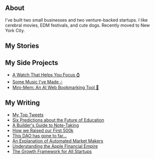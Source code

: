 
<ProfileHeader
  name="Tim Connors"
  description="Serial founder, looking for what's next."
/>

## About

I've built two small businesses and two venture-backed startups. I like cerebral movies, EDM festivals, and cute dogs. Recently moved to New York City.

## My Stories
<Story year="2023" title="A Multi-Agent AI Simulation" link="https://github.com/101dotxyz/GPTeam" description="We built an open-source customizable multi-agent AI simulation. Each agent has its own unique personality, memories, and directives." />

<Story year="2022 — 2023" title="A Web3 Education Platform" link="/posts/101" description="Make learning experiences that issue on-chain credentials and monetary rewards. Half a million users. A million courses taken. $2M in venture funding." />

<Story year="2019 — 2021" title="An AI Personal Recruiter" link="/posts/pearl" description="We built an AI personal recruiter that you can chat with over text message... and it actually landed people full-time jobs." />

<Story year="2017 — 2019" title="Starting a Music Festival" link="/posts/far-out-fest" description="My friends and I started a non-profit music festival, hosted in the streets of LA... we almost got sued by Woodstock!" />

<Story year="2017 — 2019" title="Selling on the Street Corner" link="/posts/gradstreet" description="When I was a student at UCLA I sold graduation gowns on the street corner. I made six figures in sales." />

<Story year="2017" title="Making 100 friends in 100 days" link="/" description="I spent 100 days meeting one new person every day. Turns out, everyone has a story to tell if you look closely!" />

## My Side Projects

- [A Watch That Helps You Focus ⌚️](/posts/focus-watch)
- [Some Music I've Made 🎶](https://soundcloud.com/itstimconnors)
- [Mini-Mem: An AI Web Bookmarking Tool 🔗](https://minimem.ai)

## My Writing

- [My Top Tweets](https://twitter.com/search?q=min_faves%3A400%20from%3A%40itstimconnors&src=typed_query&f=top)
- [Six Predictions about the Future of Education](/posts/metaversity)
- [A Builder's Guide to Note-Taking](/posts/note-taking)
- [How we Raised our First 500k](/posts/how-we-raised)
- [This DAO has gone to far...](/posts/merit-circle)
- [An Explanation of Automated Market Makers](/posts/amms)
- [Understanding the Apple Financial Empire](https://itstimconnors.medium.com/understanding-the-apple-financial-empire-2023-fd3d4baa33b6)
- [The Growth Framework for All Startups](/posts/growth-framework)


